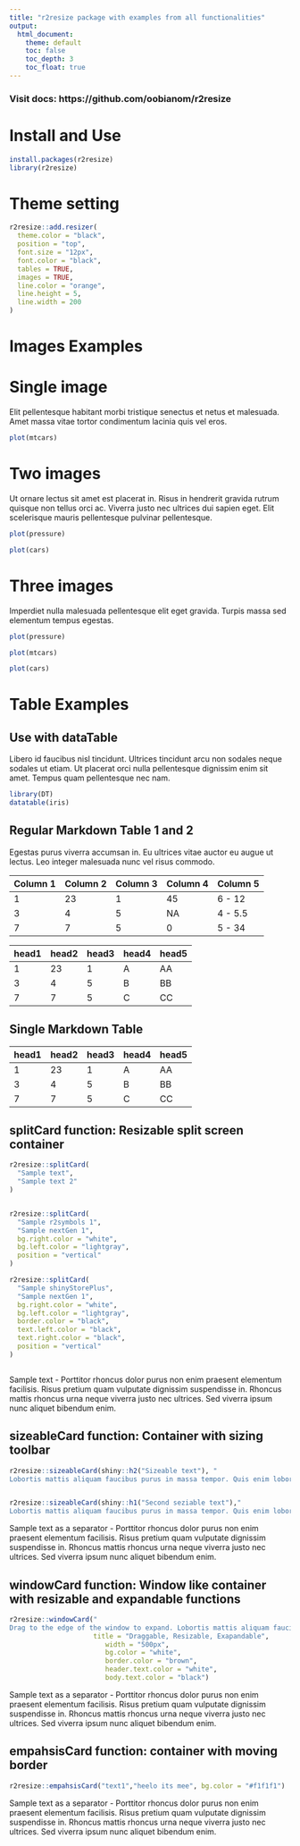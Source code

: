 ```yaml
---
title: "r2resize package with examples from all functionalities"
output:
  html_document:
    theme: default
    toc: false
    toc_depth: 3
    toc_float: true
---
```


### Visit docs: https://github.com/oobianom/r2resize

# Install and Use

```r
install.packages(r2resize)
library(r2resize)
```

# Theme setting

```r
r2resize::add.resizer(
  theme.color = "black",
  position = "top",
  font.size = "12px",
  font.color = "black",
  tables = TRUE,
  images = TRUE,
  line.color = "orange",
  line.height = 5,
  line.width = 200
)

```

# Images Examples


# Single image

Elit pellentesque habitant morbi tristique senectus et netus et malesuada. Amet massa vitae tortor condimentum lacinia quis vel eros. 

```r

plot(mtcars)


```

# Two images

Ut ornare lectus sit amet est placerat in. Risus in hendrerit gravida rutrum quisque non tellus orci ac. Viverra justo nec ultrices dui sapien eget. Elit scelerisque mauris pellentesque pulvinar pellentesque. 

```r

plot(pressure)

plot(cars)

```


# Three images

Imperdiet nulla malesuada pellentesque elit eget gravida. Turpis massa sed elementum tempus egestas.

```r

plot(pressure)

plot(mtcars)

plot(cars)

```

# Table Examples

## Use with dataTable 

Libero id faucibus nisl tincidunt. Ultrices tincidunt arcu non sodales neque sodales ut etiam. Ut placerat orci nulla pellentesque dignissim enim sit amet. Tempus quam pellentesque nec nam. 

```r

library(DT)
datatable(iris)

```



## Regular Markdown Table 1 and 2

Egestas purus viverra accumsan in. Eu ultrices vitae auctor eu augue ut lectus. Leo integer malesuada nunc vel risus commodo.

| Column 1 | Column 2 | Column 3 | Column 4 | Column 5 |
|----------|----------|----------|----------|----------|
| 1        | 23       | 1        | 45       | 6 - 12   |
| 3        | 4        | 5        | NA       | 4 - 5.5  |
| 7        | 7        | 5        | 0        | 5 - 34   |

| head1 | head2 | head3 | head4 | head5 |
|-------|-------|-------|-------|-------|
| 1     | 23    | 1     | A     | AA    |
| 3     | 4     | 5     | B     | BB    |
| 7     | 7     | 5     | C     | CC    |



## Single Markdown Table

| head1 | head2 | head3 | head4 | head5 |
|-------|-------|-------|-------|-------|
| 1     | 23    | 1     | A     | AA    |
| 3     | 4     | 5     | B     | BB    |
| 7     | 7     | 5     | C     | CC    |


## splitCard function: Resizable split screen container

```r
r2resize::splitCard(
  "Sample text",
  "Sample text 2"
)


r2resize::splitCard(
  "Sample r2symbols 1",
  "Sample nextGen 1",
  bg.right.color = "white",
  bg.left.color = "lightgray",
  position = "vertical"
)

r2resize::splitCard(
  "Sample shinyStorePlus",
  "Sample nextGen 1",
  bg.right.color = "white",
  bg.left.color = "lightgray",
  border.color = "black",
  text.left.color = "black",
  text.right.color = "black",
  position = "vertical"
)



```


Sample text - Porttitor rhoncus dolor purus non enim praesent elementum facilisis. Risus pretium quam vulputate dignissim suspendisse in. Rhoncus mattis rhoncus urna neque viverra justo nec ultrices. Sed viverra ipsum nunc aliquet bibendum enim. 


## sizeableCard function: Container with sizing toolbar

```r

r2resize::sizeableCard(shiny::h2("Sizeable text"), "
Lobortis mattis aliquam faucibus purus in massa tempor. Quis enim lobortis scelerisque fermentum dui faucibus in ornare quam. At lectus urna duis convallis. Arcu non odio euismod lacinia at quis risus. Tincidunt ornare massa eget egestas purus viverra accumsan in. Cras adipiscing enim eu turpis egestas pretium aenean.")


r2resize::sizeableCard(shiny::h1("Second seziable text"),"
Lobortis mattis aliquam faucibus purus in massa tempor. Quis enim lobortis scelerisque fermentum dui faucibus in ornare quam. At lectus urna duis convallis. Arcu non odio euismod lacinia at quis risus. Tincidunt ornare massa eget egestas purus viverra accumsan in. Cras adipiscing enim eu turpis egestas pretium aenean.", bg.color = "lightgray", border.color="black")

```


Sample text as a separator - Porttitor rhoncus dolor purus non enim praesent elementum facilisis. Risus pretium quam vulputate dignissim suspendisse in. Rhoncus mattis rhoncus urna neque viverra justo nec ultrices. Sed viverra ipsum nunc aliquet bibendum enim. 


## windowCard function: Window like container with resizable and expandable functions 


```r

r2resize::windowCard("
Drag to the edge of the window to expand. Lobortis mattis aliquam faucibus purus in massa tempor. Quis enim lobortis scelerisque fermentum dui faucibus in ornare quam. At lectus urna duis convallis. Arcu non odio euismod lacinia at quis risus. Tincidunt ornare massa eget egestas purus viverra accumsan in. Cras adipiscing enim eu turpis egestas pretium aenean.",
                     title = "Draggable, Resizable, Exapandable",
                        width = "500px",
                        bg.color = "white",
                        border.color = "brown",
                        header.text.color = "white",
                        body.text.color = "black")

```

Sample text as a separator - Porttitor rhoncus dolor purus non enim praesent elementum facilisis. Risus pretium quam vulputate dignissim suspendisse in. Rhoncus mattis rhoncus urna neque viverra justo nec ultrices. Sed viverra ipsum nunc aliquet bibendum enim. 

## empahsisCard function: container with moving border 

```r

r2resize::empahsisCard("text1","heelo its mee", bg.color = "#f1f1f1")

```


Sample text as a separator - Porttitor rhoncus dolor purus non enim praesent elementum facilisis. Risus pretium quam vulputate dignissim suspendisse in. Rhoncus mattis rhoncus urna neque viverra justo nec ultrices. Sed viverra ipsum nunc aliquet bibendum enim.
